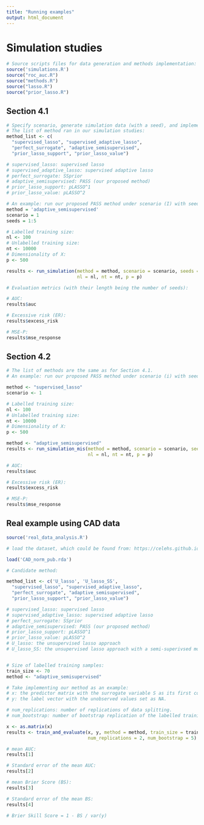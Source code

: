 ```yaml
---
title: "Running examples"
output: html_document
---
```


# Simulation studies

```r
# Source scripts files for data generation and methods implementation:
source('simulations.R')
source("roc_auc.R")
source("methods.R")
source("lasso.R")
source("prior_lasso.R")

```

## Section 4.1

```r
# Specify scenario, generate simulation data (with a seed), and implement the method.
# The list of method ran in our simulation studies:
method_list <- c(
  "supervised_lasso", "supervised_adaptive_lasso", 
  "perfect_surrogate", "adaptive_semisupervised",
  "prior_lasso_support", "prior_lasso_value")

# supervised_lasso: supervised lasso
# supervised_adaptive_lasso: supervised adaptive lasso
# perfect_surrogate: SSprior
# adaptive_semisupervised: PASS (our proposed method)
# prior_lasso_support: pLASSO^1
# prior_lasso_value: pLASSO^2

# An example: run our proposed PASS method under scenario (I) with seeds 1:5 (i.e. 5 replications):
method = 'adaptive_semisupervised'
scenario = 1 
seeds = 1:5

# Labelled training size:
nl <- 100
# Unlabelled training size:
nt <- 10000
# Dimensionality of X:
p <- 500

results <- run_simulation(method = method, scenario = scenario, seeds = seeds, 
                          nl = nl, nt = nt, p = p)

# Evaluation metrics (with their length being the number of seeds):

# AUC:
results$auc

# Excessive risk (ER):
results$excess_risk

# MSE-P:
results$mse_response

```


## Section 4.2


```r
# The list of methods are the same as for Section 4.1. 
# An example: run our proposed PASS method under scenario (i) with seeds 1:5 (i.e. 5 replications):

method <- "supervised_lasso"
scenario <- 1

# Labelled training size:
nl <- 100
# Unlabelled training size:
nt <- 10000
# Dimensionality of X:
p <- 500

method <- "adaptive_semisupervised"
results <- run_simulation_mis(method = method, scenario = scenario, seeds = seeds, 
                              nl = nl, nt = nt, p = p)

# AUC:
results$auc

# Excessive risk (ER):
results$excess_risk

# MSE-P:
results$mse_response

```



## Real example using CAD data

```r
source('real_data_analysis.R')

# load the dataset, which could be found from: https://celehs.github.io/PheCAP/articles/example2.html

load('CAD_norm_pub.rda')

# Candidate method:

method_list <- c('U_lasso', 'U_lasso_SS',
  "supervised_lasso", "supervised_adaptive_lasso", 
  "perfect_surrogate", "adaptive_semisupervised",
  "prior_lasso_support", "prior_lasso_value")

# supervised_lasso: supervised lasso
# supervised_adaptive_lasso: supervised adaptive lasso
# perfect_surrogate: SSprior
# adaptive_semisupervised: PASS (our proposed method)
# prior_lasso_support: pLASSO^1
# prior_lasso_value: pLASSO^2
# U_lasso: the unsupervised lasso approach 
# U_lasso_SS: the unsupervised lasso approach with a semi-superivsed modification


# Size of labelled training samples:
train_size <- 70
method <- "adaptive_semisupervised"

# Take implementing our method as an example:
# x: the predictor matrix with the surrogate variable S as its first column
# y: the label vector with the unobserved values set as NA.

# num_replications: number of replications of data splitting.
# num_bootstrap: number of bootstrap replication of the labelled training samples.

x <- as.matrix(x)
results <- train_and_evaluate(x, y, method = method, train_size = train_size,
                              num_replications = 2, num_bootstrap = 5)

# mean AUC:
results[1]

# Standard error of the mean AUC:
results[2]

# mean Brier Score (BS): 
results[3]

# Standard error of the mean BS: 
results[4]

# Brier Skill Score = 1 - BS / var(y)

```


